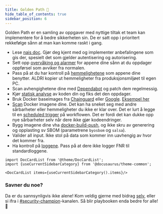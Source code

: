 ```yaml
---
title: Golden Path 📣
hide_table_of_contents: true
sidebar_position: 6
---
```


Golden Path er en samling av oppgaver med nyttige tiltak et team kan implementere for å bedre sikkerheten sin.
De er satt opp i prioritert rekkefølge sånn at man kan komme raskt i gang.

- Lese [nais doc](https://doc.nais.io/). Gjør deg kjent med og implementer anbefalingene som gis der, spesielt det som gjelder autentisering og autorisering.
- Sett opp [overvåking og alarmer](https://doc.nais.io/observability/) for appene dine sånn at du oppdager oppførsel som avviker fra normalen.
- Pass på at du har kontroll på [hemmelighetene](/docs/sikker-utvikling/hemmeligheter) som appene dine benytter. ALDRI kopier ut hemmeligheter fra produksjonsmiljøet til egen PC.
- Scan avhengighetene dine med [Dependabot](/docs/sikker-utvikling/tredjepartskode) og patch dem regelmessig.
- Kjør [statisk analyse](/docs/sikker-utvikling/kodeanalyse) av koden din og fiks det den oppdager.
- Bruk Docker baseimages fra [Chainguard](https://github.com/chainguard-images) eller [Google](https://github.com/GoogleContainerTools/distroless). [Eksempel her](/docs/sikker-utvikling/containere)
- [Scan](/docs/verktoy/trivy) Docker imagene dine. Det kan ha sneket seg med andre sårbarheter eller hemmeligheter du ikke er klar over.
  Det er lurt å legge til en [scheduled trigger](https://docs.github.com/en/actions/using-workflows/events-that-trigger-workflows#schedule) på workflowen. Det er fordi det kan dukke opp nye sårbarheter selv når dere ikke gjør kodeendringer.
- Bygg imagene dine vha [docker-build-push](https://doc.nais.io/build/), og ikke skru av generering og opplasting sv SBOM (parametrene `byosbom` og `salsa`).
- Valider all input. Ikke stol på data som kommer inn uavhengig av hvor det kommer fra.
- Ha kontroll på [loggene](/docs/sikker-utvikling/logging). Pass på at dere ikke logger FNR til standardloggene.

```mdx-code-block
import DocCardList from '@theme/DocCardList';
import {useCurrentSidebarCategory} from '@docusaurus/theme-common';

<DocCardList items={useCurrentSidebarCategory().items}/>
```

### Savner du noe?

Da er du sannsynligvis ikke alene! Kom veldig gjerne med bidrag [selv](https://github.com/navikt/security-playbook),
eller si ifra i [#security-champion](https://nav-it.slack.com/archives/CN8N938K1)-kanalen.
Så blir playbooken enda bedre for alle! 🥰
